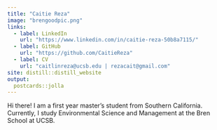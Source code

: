 ```yaml
---
title: "Caitie Reza"
image: "brengoodpic.png"
links:
  - label: LinkedIn
    url: "https://www.linkedin.com/in/caitie-reza-50b8a7115/"
  - label: GitHub
    url: "https://github.com/CaitieReza"
  - label: CV
    url: "caitlinreza@ucsb.edu | rezacait@gmail.com"
site: distill::distill_website
output:
  postcards::jolla
---
```


Hi there! I am a first year master’s student from Southern California. Currently, I study Environmental Science and Management at the Bren School at UCSB. 


